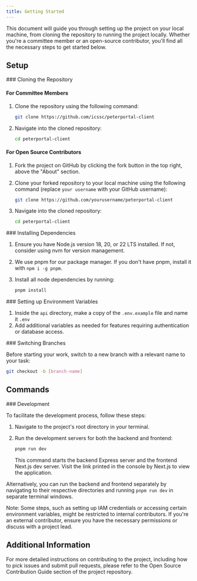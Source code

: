 ```yaml
---
title: Getting Started
---
```



This document will guide you through setting up the project on your local machine, from cloning the repository to running the project locally. Whether you're a committee member or an open-source contributor, you'll find all the necessary steps to get started below.

## Setup

<Steps>
<Step>
### Cloning the Repository

#### For Committee Members

1. Clone the repository using the following command:

   ```bash
   git clone https://github.com/icssc/peterportal-client
   ```

2. Navigate into the cloned repository:

   ```bash
   cd peterportal-client
   ```

#### For Open Source Contributors

1. Fork the project on GitHub by clicking the fork button in the top right, above the "About" section.
2. Clone your forked repository to your local machine using the following command (replace `your username` with your GitHub username):

   ```bash
   git clone https://github.com/yourusername/peterportal-client
   ```

3. Navigate into the cloned repository:

   ```bash
   cd peterportal-client
   ```

</Step>
<Step>
### Installing Dependencies

1. Ensure you have Node.js version 18, 20, or 22 LTS installed. If not, consider using nvm for version management.
2. We use pnpm for our package manager. If you don't have pnpm, install it with `npm i -g pnpm`.
3. Install all node dependencies by running:

   ```bash
   pnpm install
   ```

</Step>
<Step>
### Setting up Environment Variables

1. Inside the `api` directory, make a copy of the `.env.example` file and name it `.env`
2. Add additional variables as needed for features requiring authentication or database access.

</Step>
<Step>
### Switching Branches

Before starting your work, switch to a new branch with a relevant name to your task:

```bash
git checkout -b [branch-name]
```

</Step>
</Steps>

## Commands

<Steps>
<Step>
### Development

To facilitate the development process, follow these steps:

1. Navigate to the project's root directory in your terminal.
2. Run the development servers for both the backend and frontend:

   ```bash
   pnpm run dev
   ```

   This command starts the backend Express server and the frontend Next.js dev server. Visit the link printed in the console by Next.js to view the application.

Alternatively, you can run the backend and frontend separately by navigating to their respective directories and running `pnpm run dev` in separate terminal windows.

</Step>
</Steps>

Note: Some steps, such as setting up IAM credentials or accessing certain environment variables, might be restricted to internal contributors. If you're an external contributor, ensure you have the necessary permissions or discuss with a project lead.

## Additional Information

For more detailed instructions on contributing to the project, including how to pick issues and submit pull requests, please refer to the Open Source Contribution Guide section of the project repository.
